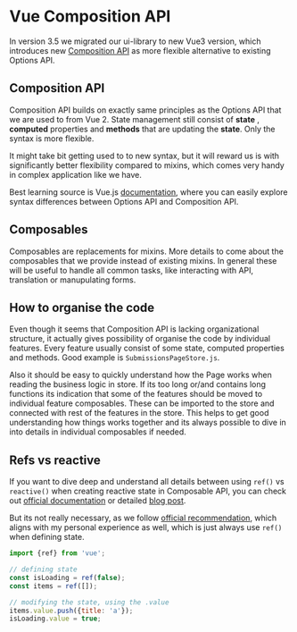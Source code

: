 
<Meta title="Guide/Vue Composition API" />

# Vue Composition API

In version 3.5 we migrated our ui-library to new Vue3 version, which introduces new [Composition API](https://vuejs.org/guide/introduction.html#composition-api) as more flexible alternative to existing Options API.

## Composition API

Composition API builds on exactly same principles as the Options API that we are used to from Vue 2. State management still consist of **state** , **computed** properties and **methods** that are updating the **state**. Only the syntax is more flexible.

It might take bit getting used to to new syntax, but it will reward us is with significantly better flexibility compared to mixins, which comes very handy in complex application like we have.

Best learning source is Vue.js [documentation](https://vuejs.org/guide/introduction.html), where you can easily explore syntax differences between Options API and Composition API.

## Composables

Composables are replacements for mixins. More details to come about the composables that we provide instead of existing mixins. In general these will be useful to handle all common tasks, like interacting with API, translation or manupulating forms.

## How to organise the code

Even though it seems that Composition API is lacking organizational structure, it actually gives possibility of organise the code by individual features. Every feature usually consist of some state, computed properties and methods. Good example is `SubmissionsPageStore.js`.

Also it should be easy to quickly understand how the Page works when reading the business logic in store. If its too long or/and contains long functions its indication that some of the features should be moved to individual feature composables. These can be imported to the store and connected with rest of the features in the store. This helps to get good understanding how things works together and its always possible to dive in into details in individual composables if needed.

## Refs vs reactive

If you want to dive deep and understand all details between using `ref()` vs `reactive()` when creating reactive state in Composable API, you can check out [official documentation](https://vuejs.org/guide/essentials/reactivity-fundamentals) or detailed [blog post](https://mokkapps.de/blog/ref-vs-reactive-what-to-choose-using-vue-3-composition-api).

But its not really necessary, as we follow [official recommendation](https://vuejs.org/guide/essentials/reactivity-fundamentals#limitations-of-reactive), which aligns with my personal experience as well, which is just always use `ref()` when defining state.

```javascript
import {ref} from 'vue';

// defining state
const isLoading = ref(false);
const items = ref([]);

// modifying the state, using the .value
items.value.push({title: 'a'});
isLoading.value = true;
```
